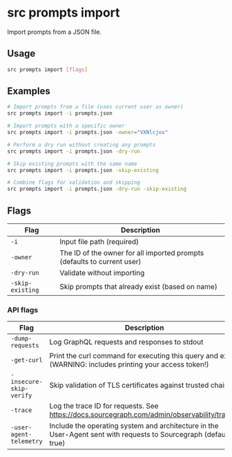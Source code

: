 # src prompts import

Import prompts from a JSON file.

## Usage

```bash
src prompts import [flags]
```

## Examples

```bash
# Import prompts from a file (uses current user as owner)
src prompts import -i prompts.json

# Import prompts with a specific owner
src prompts import -i prompts.json -owner="VXNlcjox"

# Perform a dry run without creating any prompts
src prompts import -i prompts.json -dry-run

# Skip existing prompts with the same name
src prompts import -i prompts.json -skip-existing

# Combine flags for validation and skipping
src prompts import -i prompts.json -dry-run -skip-existing
```

## Flags

| Flag | Description |
|------|-------------|
| `-i` | Input file path (required) |
| `-owner` | The ID of the owner for all imported prompts (defaults to current user) |
| `-dry-run` | Validate without importing |
| `-skip-existing` | Skip prompts that already exist (based on name) |

### API flags

| Flag | Description |
|------|-------------|
| `-dump-requests` | Log GraphQL requests and responses to stdout |
| `-get-curl` | Print the curl command for executing this query and exit (WARNING: includes printing your access token!) |
| `-insecure-skip-verify` | Skip validation of TLS certificates against trusted chains |
| `-trace` | Log the trace ID for requests. See https://docs.sourcegraph.com/admin/observability/tracing |
| `-user-agent-telemetry` | Include the operating system and architecture in the User-Agent sent with requests to Sourcegraph (default: true) |

